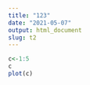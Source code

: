 ---
title: "123"
date: "2021-05-07"
output: html_document
slug: t2
---


```{r}
c<-1:5
c
plot(c)


```